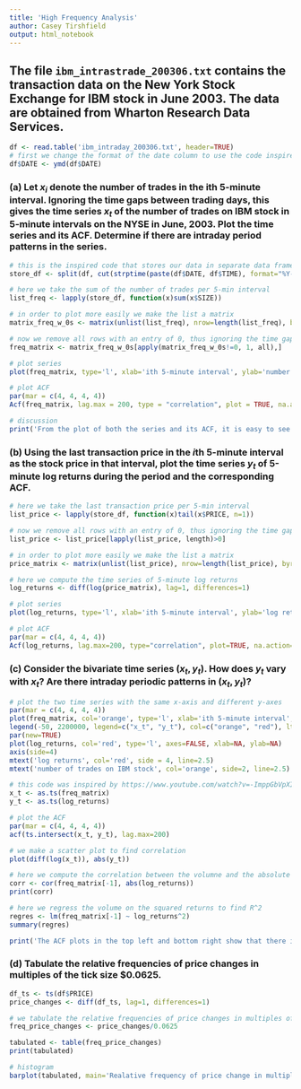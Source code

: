 ```yaml
---
title: 'High Frequency Analysis'
author: Casey Tirshfield
output: html_notebook
---
```


## The file $\texttt{ibm_intrastrade_200306.txt}$ contains the transaction data on the New York Stock Exchange for IBM stock in June 2003. The data are obtained from Wharton Research Data Services.

```r
df <- read.table('ibm_intraday_200306.txt', header=TRUE)
# first we change the format of the date column to use the code inspired by https://stackoverflow.com/questions/15573468/split-or-subset-data-into-30-minute-intervals
df$DATE <- ymd(df$DATE)
```

### (a) Let $x_i$ denote the number of trades in the ith 5-minute interval. Ignoring the time gaps between trading days, this gives the time series $x_t$ of the number of trades on IBM stock in 5-minute intervals on the NYSE in June, 2003. Plot the time series and its ACF. Determine if there are intraday period patterns in the series.

```r
# this is the inspired code that stores our data in separate data frames of 5-min periods
store_df <- split(df, cut(strptime(paste(df$DATE, df$TIME), format="%Y-%m-%d %H:%M:%S"), "5 mins"))

# here we take the sum of the number of trades per 5-min interval
list_freq <- lapply(store_df, function(x)sum(x$SIZE))

# in order to plot more easily we make the list a matrix
matrix_freq_w_0s <- matrix(unlist(list_freq), nrow=length(list_freq), byrow=TRUE)

# now we remove all rows with an entry of 0, thus ignoring the time gaps between trading days
freq_matrix <- matrix_freq_w_0s[apply(matrix_freq_w_0s!=0, 1, all),]

# plot series
plot(freq_matrix, type='l', xlab='ith 5-minute interval', ylab='number of trades on IBM stock', main='Number of trades of IBM stock on the NYSE in June, 2003')

# plot ACF
par(mar = c(4, 4, 4, 4))
Acf(freq_matrix, lag.max = 200, type = "correlation", plot = TRUE, na.action = na.contiguous, demean = TRUE, main='ACF of x_t')

# discussion
print('From the plot of both the series and its ACF, it is easy to see that there are intraday period patterns characterized by spikes in the number of trades in the first seconds that the market is open and near the close. This seasonality is called U-Shaped (see page 289 of Tze Leung Lai and Haipeng Xings book, "Statistical Models and Methods for Financial Markets").')
```

### (b) Using the last transaction price in the $i$th 5-minute interval as the stock price in that interval, plot the time series $y_t$ of 5-minute log returns during the period and the corresponding ACF.

```r
# here we take the last transaction price per 5-min interval
list_price <- lapply(store_df, function(x)tail(x$PRICE, n=1))

# now we remove all rows with an entry of 0, thus ignoring the time gaps between trading days
list_price <- list_price[lapply(list_price, length)>0]

# in order to plot more easily we make the list a matrix
price_matrix <- matrix(unlist(list_price), nrow=length(list_price), byrow=TRUE)

# here we compute the time series of 5-minute log returns
log_returns <- diff(log(price_matrix), lag=1, differences=1)

# plot series
plot(log_returns, type='l', xlab='ith 5-minute interval', ylab='log returns', main='5-Minute log returns of IBM stock on the NYSE in June, 2003')

# plot ACF
par(mar = c(4, 4, 4, 4))
Acf(log_returns, lag.max=200, type="correlation", plot=TRUE, na.action=na.contiguous, demean=TRUE, main='ACF of y_t')
```

### (c) Consider the bivariate time series $(x_t, y_t)$. How does $y_t$ vary with $x_t$? Are there intraday periodic patterns in $(x_t, y_t)$?

```r
# plot the two time series with the same x-axis and different y-axes
par(mar = c(4, 4, 4, 4))
plot(freq_matrix, col='orange', type='l', xlab='ith 5-minute interval', ylab=NA, main='x_t v. y_t')
legend(-50, 2200000, legend=c("x_t", "y_t"), col=c("orange", "red"), lty=1:1, cex=0.8)
par(new=TRUE)
plot(log_returns, col='red', type='l', axes=FALSE, xlab=NA, ylab=NA)
axis(side=4)
mtext('log returns', col='red', side = 4, line=2.5)
mtext('number of trades on IBM stock', col='orange', side=2, line=2.5)

# this code was inspired by https://www.youtube.com/watch?v=-ImppGbVpXI
x_t <- as.ts(freq_matrix)
y_t <- as.ts(log_returns)

# plot the ACF
par(mar = c(4, 4, 4, 4))
acf(ts.intersect(x_t, y_t), lag.max=200)

# we make a scatter plot to find correlation
plot(diff(log(x_t)), abs(y_t))

# here we compute the correlation between the volumne and the absolute value of the log returns
corr <- cor(freq_matrix[-1], abs(log_returns))
print(corr)

# here we regress the volume on the squared returns to find R^2 
regres <- lm(freq_matrix[-1] ~ log_returns^2)
summary(regres)

print('The ACF plots in the top left and bottom right show that there is little to no statistically significant correlation between the time series x_t and y_t, this is also supported by the regression. We also see that there is no intraday periodic pattern in (x_t, y_t). This makes sense since returns do not tend to spike at the beginning and end of the trading day like volume does. That having been said, when we compute the correlation between the volume and the absolute value of the log_returns, we get some correlation.')
```

### (d) Tabulate the relative frequencies of price changes in multiples of the tick size $\$0.0625$.

```r
df_ts <- ts(df$PRICE)
price_changes <- diff(df_ts, lag=1, differences=1)

# we tabulate the relative frequencies of price changes in multiples of the tick size
freq_price_changes <- price_changes/0.0625

tabulated <- table(freq_price_changes)
print(tabulated)

# histogram
barplot(tabulated, main='Realative frequency of price change in multiples of $0.0625', ylab='relative frequency', xlab='price change in multiples of $0.0625')
```

